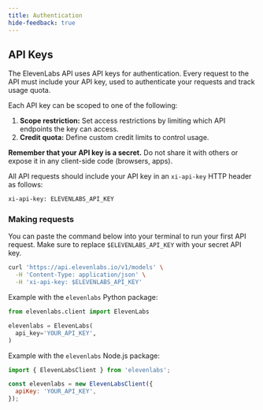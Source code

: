 ```yaml
---
title: Authentication
hide-feedback: true
---
```


## API Keys

The ElevenLabs API uses API keys for authentication. Every request to the API must include your API key, used to authenticate your requests and track usage quota.

Each API key can be scoped to one of the following:

1. **Scope restriction:** Set access restrictions by limiting which API endpoints the key can access.
2. **Credit quota:** Define custom credit limits to control usage.

**Remember that your API key is a secret.** Do not share it with others or expose it in any client-side code (browsers, apps).

All API requests should include your API key in an `xi-api-key` HTTP header as follows:

```bash
xi-api-key: ELEVENLABS_API_KEY
```

### Making requests

You can paste the command below into your terminal to run your first API request. Make sure to replace `$ELEVENLABS_API_KEY` with your secret API key.

```bash
curl 'https://api.elevenlabs.io/v1/models' \
  -H 'Content-Type: application/json' \
  -H 'xi-api-key: $ELEVENLABS_API_KEY'
```

Example with the `elevenlabs` Python package:

```python
from elevenlabs.client import ElevenLabs

elevenlabs = ElevenLabs(
  api_key='YOUR_API_KEY',
)
```

Example with the `elevenlabs` Node.js package:

```javascript
import { ElevenLabsClient } from 'elevenlabs';

const elevenlabs = new ElevenLabsClient({
  apiKey: 'YOUR_API_KEY',
});
```
